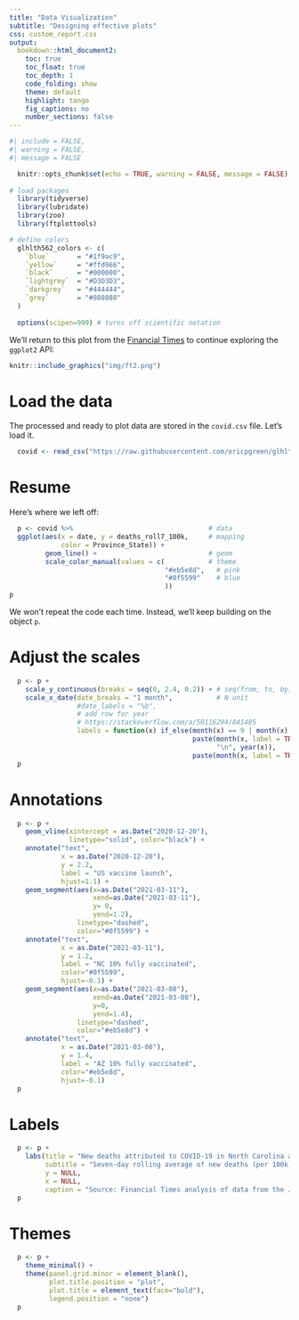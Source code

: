 ```yaml
---
title: "Data Visualization"
subtitle: "Designing effective plots"
css: custom_report.css
output: 
  bookdown::html_document2:
    toc: true
    toc_float: true
    toc_depth: 1
    code_folding: show
    theme: default
    highlight: tango
    fig_captions: no
    number_sections: false
---
```


```r
#| include = FALSE, 
#| warning = FALSE, 
#| message = FALSE

  knitr::opts_chunk$set(echo = TRUE, warning = FALSE, message = FALSE)
  
# load packages
  library(tidyverse)
  library(lubridate)
  library(zoo)
  library(ftplottools)
```

```r
# define colors
  glhlth562_colors <- c(
    `blue`       = "#1f9ac9",
    `yellow`     = "#ffd966",
    `black`      = "#000000",
    `lightgrey`  = "#D3D3D3",
    `darkgrey`   = "#444444",
    `grey`       = "#808080"
  )
  
  options(scipen=999) # turns off scientific notation
```
 
We'll return to this plot from the [Financial Times](https://ig.ft.com/coronavirus-chart/) to continue exploring the `ggplot2` API:

```r
knitr::include_graphics("img/ft2.png")
```

# Load the data

The processed and ready to plot data are stored in the `covid.csv` file. Let's load it.

```r
  covid <- read_csv("https://raw.githubusercontent.com/ericpgreen/glhlth562/main/materials/dataviz1/covid.csv")
```

# Resume

Here's where we left off:

```r
  p <- covid %>%                                  # data
  ggplot(aes(x = date, y = deaths_roll7_100k,     # mapping
             color = Province_State)) +
         geom_line() +                            # geom
         scale_color_manual(values = c(           # theme
                                       "#eb5e8d",   # pink 
                                       "#0f5599"    # blue
                                       )) 
p                              
```

We won't repeat the code each time. Instead, we'll keep building on the object `p`.

# Adjust the scales

```r
  p <- p +
    scale_y_continuous(breaks = seq(0, 2.4, 0.2)) + # seq(from, to, by)
    scale_x_date(date_breaks = "1 month",           # N unit
                 #date_labels = "%b",
                 # add row for year
                 # https://stackoverflow.com/a/50116294/841405
                 labels = function(x) if_else(month(x) == 9 | month(x) == 1, 
                                              paste(month(x, label = TRUE), 
                                                    "\n", year(x)), 
                                              paste(month(x, label = TRUE))))
  p
```

# Annotations

```r
  p <- p +
    geom_vline(xintercept = as.Date("2020-12-20"), 
               linetype="solid", color="black") +
    annotate("text", 
             x = as.Date("2020-12-20"), 
             y = 2.2, 
             label = "US vaccine launch", 
             hjust=1.1) +
    geom_segment(aes(x=as.Date("2021-03-11"), 
                     xend=as.Date("2021-03-11"), 
                     y= 0, 
                     yend=1.2), 
                 linetype="dashed", 
                 color="#0f5599") +
    annotate("text", 
             x = as.Date("2021-03-11"), 
             y = 1.2, 
             label = "NC 10% fully vaccinated",
             color="#0f5599", 
             hjust=-0.1) +
    geom_segment(aes(x=as.Date("2021-03-08"), 
                     xend=as.Date("2021-03-08"),       
                     y=0, 
                     yend=1.4), 
                 linetype="dashed", 
                 color="#eb5e8d") +
    annotate("text", 
             x = as.Date("2021-03-08"), 
             y = 1.4, 
             label = "AZ 10% fully vaccinated",
             color="#eb5e8d", 
             hjust=-0.1)
  p
```

# Labels

```r
  p <- p +
    labs(title = "New deaths attributed to COVID-19 in North Carolina and Arizona",
         subtitle = "Seven-day rolling average of new deaths (per 100k)",
         y = NULL,
         x = NULL,
         caption = "Source: Financial Times analysis of data from the Johns Hopkins CSSE.") 
  p
```

# Themes

```r
  p <- p +
    theme_minimal() +
    theme(panel.grid.minor = element_blank(),
          plot.title.position = "plot",
          plot.title = element_text(face="bold"),
          legend.position = "none")
  p
```
